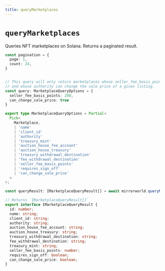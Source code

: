 ```yaml
---
title: queryMarketplaces
---
```


# `queryMarketplaces`
Queries NFT marketplaces on Solana. Returns a paginated result.

```ts
const pagination = {
  page: 1,
  count: 24,
}


// This query will only return marketplaces whose seller_fee_basis_points are 200
// and whose authority can change the sale price of a given listing.
const query: MarketplaceQueryOptions = {
  seller_fee_basis_points: 200,
  can_change_sale_price: true
}

export type MarketplaceQueryOptions = Partial<
  Pick<
    Marketplace,
    | 'name'
    | 'client_id'
    | 'authority'
    | 'treasury_mint'
    | 'auction_house_fee_account'
    | 'auction_house_treasury'
    | 'treasury_withdrawal_destination'
    | 'fee_withdrawal_destination'
    | 'seller_fee_basis_points'
    | 'requires_sign_off'
    | 'can_change_sale_price'
  >
>;

const queryResult: IMarketplaceQueryResult[] = await mirrorworld.queryMarketplaces(query, pagination)

// Returns `IMarketplaceQueryResult[]`
export interface IMarketplaceQueryResult {
  id: number;
  name: string;
  client_id: string;
  authority: string;
  auction_house_fee_account: string;
  auction_house_treasury: string;
  treasury_withdrawal_destination: string;
  fee_withdrawal_destination: string;
  treasury_mint: string;
  seller_fee_basis_points: number;
  requires_sign_off: boolean;
  can_change_sale_price: boolean;
}
```